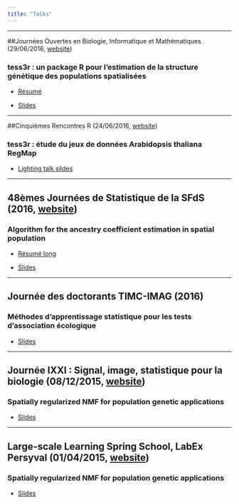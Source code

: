 ```yaml
---
title: "Talks"
---
```


----

##Journées Ouvertes en Biologie, Informatique et Mathématiques (29/06/2016, <a href="https://jobim2016.sciencesconf.org/">website</a>)

### tess3r : un package R pour l’estimation de la structure génétique des populations spatialisées

- <a href="https://jobim2016.sciencesconf.org/conference/jobim2016/pages/book_jobim2016.pdf#page=77">Résumé <i class="fa fa-file-pdf-o" aria-hidden="true"></i></a>

- <a href="assets/talks/jobim2016.pdf">Slides <i class="fa fa-file-pdf-o" aria-hidden="true"></i></a>

----

##Cinquièmes Rencontres R (24/06/2016, <a href="https://r2016-toulouse.sciencesconf.org/">website</a>)

### tess3r : étude du jeux de données Arabidopsis thaliana RegMap

- <a href="assets/talks/rencontreR2016.pdf">Lighting talk sildes <i class="fa fa-file-pdf-o" aria-hidden="true"></i></a>



----

## 48èmes Journées de Statistique de la SFdS (2016, <a href="http://jds2016.sfds.asso.fr/">website</a>)

### Algorithm for the ancestry coefficient estimation in spatial population

- <a href="assets/talks/jds2016_resume.pdf">Résumé long <i class="fa fa-file-pdf-o" aria-hidden="true"></i></a>

- <a href="assets/talks/jds2016_slides.pdf">Slides <i class="fa fa-file-pdf-o" aria-hidden="true"></i></a>

----

## Journée des doctorants TIMC-IMAG (2016)

### Méthodes d'apprentissage statistique pour les tests d'association écologique

- <a href="assets/talks/IXXI_08_12_2015.pptx.pdf">Slides <i class="fa fa-file-pdf-o" aria-hidden="true"></i></a>

----

## Journée IXXI : Signal, image, statistique pour la biologie (08/12/2015, <a href="http://www.ixxi.fr/agenda/seminaires/journee-ixxi">website</a>)

### Spatially regularized NMF for population genetic applications 

- <a href="assets/talks/IXXI_08_12_2015.pptx.pdf">Slides <i class="fa fa-file-pdf-o" aria-hidden="true"></i></a>

----

## Large-scale Learning Spring School, LabEx Persyval (01/04/2015, <a href="http://ama.liglab.fr/Khronos/index.php?title=KSS2015">website</a>)

### Spatially regularized NMF for population genetic applications 

- <a href="assets/talks/StatLearn2015.pdf">Slides <i class="fa fa-file-pdf-o" aria-hidden="true"></i></a>



